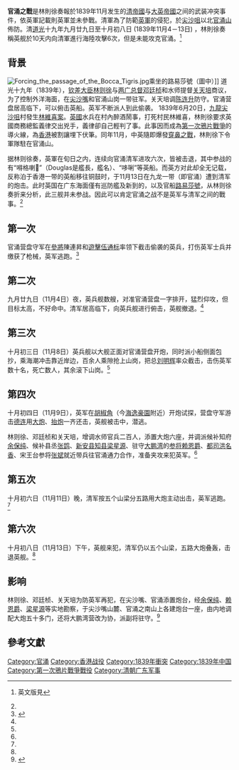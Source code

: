 {{Infobox Military Conflict
|conflict=官涌之戰
|partof=[[第一次鴉片戰爭|第一次鴉片戰爭]]
|image=Tsim_Sha_Tsui_and_Kwun_Chung_1845.png
|caption=官涌附近地圖（1845年）
|date=1839年11月4日－1839年11月13日
|place=[[大清|大清]][[廣東省_(清)|廣東省]][[廣州府|廣州府]][[寶安縣|新安縣]][[官涌|官涌]]
|casus=
|territory=
|result=
|combatant1=[[大清|大清]]
|combatant2=未知
|commander1=[[林則徐|林則徐]]<br />[[邓廷桢|邓廷桢]]<br />[[关天培|关天培]]<br />[[陈连升|陈连升]]
|commander2=未知
|strength1=
|strength2=
|casualties1=
|casualties2=
}}
{{campaignbox 第一次鴉片戰爭}}
'''官涌之戰'''是林則徐奏報於1839年11月发生的[[清朝|清帝國]]与[[大英帝國|大英帝國]]之间的武装冲突事件，依英軍記載則英軍並未參戰。清軍為了防範[[英軍|英軍]]的侵犯，於[[尖沙咀|尖沙咀]]以北[[官涌山|官涌山]]佈防。清[[道光|道光]]十九年九月廿九日至十月初八日 (1839年11月4－13日) ，林則徐奏稱英舰於10天内向清軍進行海陸攻擊6次，但是未能攻克官涌。<ref name="茅海建">{{cite book | author=茅海建 | author-link=茅海建|title=天朝的崩溃: 鸦片战争再硏究 | chapter=第二章骤然而至的战争·四林则徐的制敌方略 |chapter-url=https://www.99csw.com/book/8605/305197.htm|publisher=生活・讀書・新知三聯書店 | year= 1995年 | isbn= 7108007576}} 英文版見{{cite book | author=Haijian Mao | publisher=Cambridge University Press |date= 2016年10月18日| title=''The Qing Empire and the Opium War'' | url=https://books.google.com/books?id=DVIYDQAAQBAJ&pg=PA114| isbn=9781107069879 | pages=114-115}}</ref>

==背景==
[[File:Forcing_the_passage_of_the_Bocca_Tigris.jpg|thumb]]乘坐的路易莎號（圖中）]]
道光十九年（1839年），[[钦差大臣|钦差大臣]][[林则徐|林则徐]]与[[两广总督|两广总督]][[邓廷桢|邓廷桢]]和水师提督[[关天培|关天培]]商议，为了控制外洋海面，在[[尖沙嘴|尖沙嘴]]和官涌山岗一带驻军。关天培调[[陈连升|陈连升]]防守。官涌营盘居高临下，可以俯击英船。英军不断派人到此偷袭。
1839年6月20日，[[九龍|九龍]][[尖沙咀|尖沙咀]]村發生[[林維喜案|林維喜案]]。[[英國|英國]]水兵在村內醉酒鬧事，打死村民林維喜，林則徐要求英國商務總監義律交出兇手，義律卻自己輕判了事。此事因而成為[[第一次鴉片戰爭|第一次鴉片戰爭]]的導火線，為[[香港|香港]]被割讓埋下伏筆。同年11月，中英隨即爆發[[穿鼻之戰|穿鼻之戰]]，林則徐下令軍隊駐在官涌山。

据林则徐奏，英軍在旬日之内，连续向官涌清军进攻六次，皆被击退，其中参战的有“嘚格喇𠱊”（Douglas是艦長，艦名{{le|劍橋號|Porcher (1799 ship)|「劍橋」}}）、“哆唎”等英船。而英方对此却全无记载，反称泊于香港一带的英船移往铜鼓时，于11月13日在九龙一带（即官涌）遭到清军的炮击。此时英国在广东海面僅有巡防艦{{le|窩拉疑號巡防艦 (1825)|HMS Volage (1825)|窩拉疑號}}及新到的{{link-en|風信子號|HMS Hyacinth (1829)}}，以及官船[[路易莎號獨桅縱帆船|路易莎號]]，从林则徐奏折来分析，此三舰并未参战。因此可以肯定官涌之战不是英军与清军之间的戰事。<ref name="茅海建"/>

== 第一次 ==
官涌营盘守军在[[參將|參將]]陳連昇和[[游擊_(官名)|遊擊]][[伍通标|伍通标]]率领下截击偷袭的英兵，打伤英军士兵并缴获了枪械，英军逃跑。<ref name="林則徐">{{Cite book
|editor=中国第一历史档案馆
|title= 明清時期澳門問題檔案文獻匯編(二) 
|url=https://www.macaudata.mo/macaubook/book253/html/list.htm
|chapter=702 欽差兩江總督林則徐等奏報砯次擊退阻撓該國貨船具結進口並各處滋擾之英國兵船摺
|chapter-url=https://www.macaudata.mo/macaubook/book253/html/036001.htm|via=澳門基金會}}</ref>

== 第二次 ==
九月廿九日（11月4日）夜，英兵舰数艘，对准官涌营盘一字排开，猛烈仰攻，但目标太高，不好命中。清军居高临下，向英兵舰进行俯击，英舰撤退。<ref name="林則徐"/>

== 第三次 ==
十月初三日（11月8日）英兵舰以大舰正面对官涌营盘开炮，同时派小船侧面包抄，乘海潮冲击靠近岸边，百余人乘隙抢上山岗，把总[[刘明辉|刘明辉]]率众截击，击伤英军数十名，死亡数人，其余滚下山岗。<ref name="林則徐"/>

== 第四次 ==
十月初四日（11月9日），英军在[[鶴園|胡椒角]]（今[[海逸豪園|海逸豪園]]附近）开炮试探，营盘守军游击[[德连|德连]]用[[大炮|大炮]]、[[抬炮|抬炮]]一齐还击，英舰被击中，潜逃。

林则徐、邓廷桢和关天培，增调水师官兵二百人，添置大炮六座，并调派候补知府[[余保纯|余保纯]]、候补县丞[[张鹍|张鹍]]、[[新安县|新安县]][[知县|知县]][[梁星源|梁星源]]、驻守[[大鹏湾|大鹏湾]]的[[参将|参将]][[赖恩爵|赖恩爵]]、[[都司_(軍階)|都司]][[洪名香|洪名香]]、宋王台参将[[张斌|张斌]]就近带兵往官涌通力合作，准备夹攻来犯英军。<ref name="林則徐"/>

== 第五次 ==
十月初六日（11月11日）晚，清军按五个山梁分五路用大炮主动出击，英军逃跑。<ref name="林則徐"/>

== 第六次 ==
十月初八日（11月13日）下午，英舰来犯，清军仍以五个山梁，五路大炮叠轰，击退英舰。<ref name="林則徐"/>

== 影响 ==
林则徐、邓廷桢、关天培为防英军再犯，在尖沙嘴、官涌添置炮台，经[[余保纯|余保纯]]、[[赖恩爵|赖恩爵]]、[[梁星源|梁星源]]等实地勘察，于尖沙嘴山麓、官涌之南山上各建炮台一座，由内地调配大炮五十多门，还将大鹏湾营改为协，派副将驻守。<ref>{{Cite web|author=霍啟昌 |url=https://books.google.com/books?id=I1HTDwAAQBAJ&pg=PA39|title=香港與近代中國: 霍啟昌香港史論|date=2019年9月16日|page=39|location=香港|publisher=三聯書店|isbn=9789620445071|via=Google Books}}</ref>

==參考文獻==
{{Reflist}}

{{香港戰役}}

[[Category:官涌|Category:官涌]]
[[Category:香港战役|Category:香港战役]]
[[Category:1839年衝突|Category:1839年衝突]]
[[Category:1839年中国|Category:1839年中国]]
[[Category:第一次鴉片戰爭戰役|Category:第一次鴉片戰爭戰役]]
[[Category:清朝广东军事|Category:清朝广东军事]]